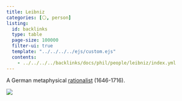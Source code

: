 ```yaml
---
title: Leibniz
categories: [⚪, person]
listing:
  id: backlinks
  type: table
  page-size: 100000
  filter-ui: true
  template: "../../../../ejs/custom.ejs"
  contents:
    - ../../../../backlinks/docs/phil/people/leibniz/index.yml
---
```


A German metaphysical [rationalist](/docs/phil/definitions/rationalism.qmd) 
(1646-1716).

![](/images/headshots/leibniz.jpeg)
